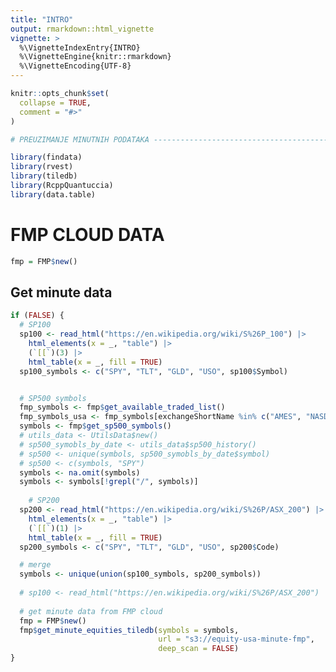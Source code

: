 ```yaml
---
title: "INTRO"
output: rmarkdown::html_vignette
vignette: >
  %\VignetteIndexEntry{INTRO}
  %\VignetteEngine{knitr::rmarkdown}
  %\VignetteEncoding{UTF-8}
---
```


```r
knitr::opts_chunk$set(
  collapse = TRUE,
  comment = "#>"
)
```

```r
# PREUZIMANJE MINUTNIH PODATAKA -------------------------------------------

library(findata)
library(rvest)
library(tiledb)
library(RcppQuantuccia)
library(data.table)
```

# FMP CLOUD DATA

```r
fmp = FMP$new()
```


## Get minute data

```r
if (FALSE) {
  # SP100
  sp100 <- read_html("https://en.wikipedia.org/wiki/S%26P_100") |>
    html_elements(x = _, "table") |>
    (`[[`)(3) |>
    html_table(x = _, fill = TRUE)
  sp100_symbols <- c("SPY", "TLT", "GLD", "USO", sp100$Symbol)


  # SP500 symbols
  fmp_symbols <- fmp$get_available_traded_list()
  fmp_symbols_usa <- fmp_symbols[exchangeShortName %in% c("AMES", "NASDAQ", "NYSE", "ETF", "OTC")]
  symbols <- fmp$get_sp500_symbols()
  # utils_data <- UtilsData$new()
  # sp500_symobls_by_date <- utils_data$sp500_history()
  # sp500 <- unique(symbols, sp500_symobls_by_date$symbol)
  # sp500 <- c(symbols, "SPY")
  symbols <- na.omit(symbols)
  symbols <- symbols[!grepl("/", symbols)]
  
    # SP200
  sp200 <- read_html("https://en.wikipedia.org/wiki/S%26P/ASX_200") |>
    html_elements(x = _, "table") |>
    (`[[`)(1) |>
    html_table(x = _, fill = TRUE)
  sp200_symbols <- c("SPY", "TLT", "GLD", "USO", sp200$Code)

  # merge
  symbols <- unique(union(sp100_symbols, sp200_symbols))
  
  # sp100 <- read_html("https://en.wikipedia.org/wiki/S%26P/ASX_200")
  
  # get minute data from FMP cloud
  fmp = FMP$new()
  fmp$get_minute_equities_tiledb(symbols = symbols,
                                 url = "s3://equity-usa-minute-fmp",
                                 deep_scan = FALSE)
}
```


